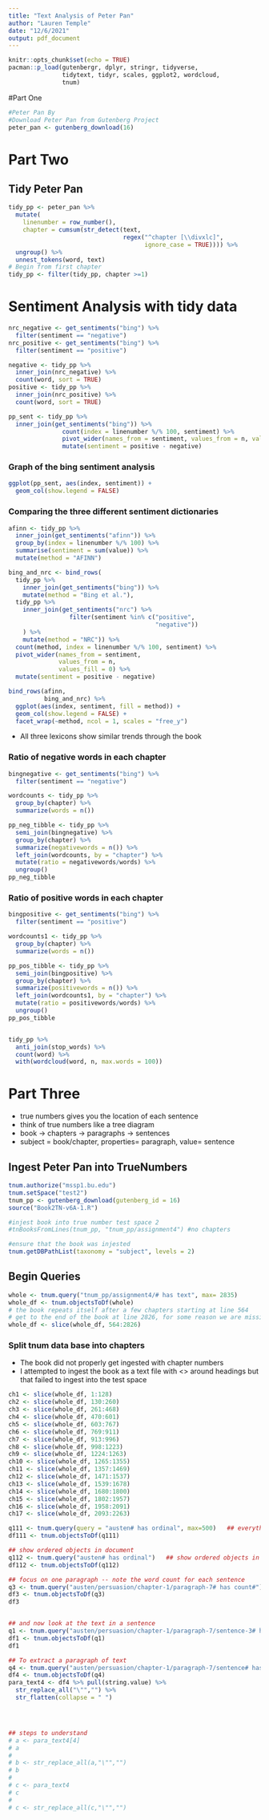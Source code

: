 ```yaml
---
title: "Text Analysis of Peter Pan"
author: "Lauren Temple"
date: "12/6/2021"
output: pdf_document
---
```


```r
knitr::opts_chunk$set(echo = TRUE)
pacman::p_load(gutenbergr, dplyr, stringr, tidyverse, 
               tidytext, tidyr, scales, ggplot2, wordcloud,
               tnum)
```

#Part One
```r
#Peter Pan By 
#Download Peter Pan from Gutenberg Project
peter_pan <- gutenberg_download(16)
```


# Part Two

## Tidy Peter Pan

```r
tidy_pp <- peter_pan %>%
  mutate(
    linenumber = row_number(),
    chapter = cumsum(str_detect(text, 
                                regex("^chapter [\\divxlc]", 
                                      ignore_case = TRUE)))) %>%
  ungroup() %>%
  unnest_tokens(word, text)
# Begin from first chapter
tidy_pp <- filter(tidy_pp, chapter >=1)
```

# Sentiment Analysis with tidy data

```r
nrc_negative <- get_sentiments("bing") %>% 
  filter(sentiment == "negative")
nrc_positive <- get_sentiments("bing") %>%
  filter(sentiment == "positive")

negative <- tidy_pp %>%
  inner_join(nrc_negative) %>%
  count(word, sort = TRUE)
positive <- tidy_pp %>%
  inner_join(nrc_positive) %>%
  count(word, sort = TRUE)

pp_sent <- tidy_pp %>% 
  inner_join(get_sentiments("bing")) %>% 
               count(index = linenumber %/% 100, sentiment) %>%
               pivot_wider(names_from = sentiment, values_from = n, values_fill = 0) %>%
               mutate(sentiment = positive - negative)
```

### Graph of the bing sentiment analysis

```r
ggplot(pp_sent, aes(index, sentiment)) +
  geom_col(show.legend = FALSE) 
```

### Comparing the three different sentiment dictionaries

```r
afinn <- tidy_pp %>% 
  inner_join(get_sentiments("afinn")) %>% 
  group_by(index = linenumber %/% 100) %>% 
  summarise(sentiment = sum(value)) %>% 
  mutate(method = "AFINN")

bing_and_nrc <- bind_rows(
  tidy_pp %>% 
    inner_join(get_sentiments("bing")) %>%
    mutate(method = "Bing et al."),
  tidy_pp %>% 
    inner_join(get_sentiments("nrc") %>% 
                 filter(sentiment %in% c("positive", 
                                         "negative"))
    ) %>%
    mutate(method = "NRC")) %>%
  count(method, index = linenumber %/% 100, sentiment) %>%
  pivot_wider(names_from = sentiment,
              values_from = n,
              values_fill = 0) %>% 
  mutate(sentiment = positive - negative)

bind_rows(afinn, 
          bing_and_nrc) %>%
  ggplot(aes(index, sentiment, fill = method)) +
  geom_col(show.legend = FALSE) +
  facet_wrap(~method, ncol = 1, scales = "free_y")
```
- All three lexicons show similar trends through the book

### Ratio of negative words in each chapter

```r
bingnegative <- get_sentiments("bing") %>% 
  filter(sentiment == "negative")

wordcounts <- tidy_pp %>%
  group_by(chapter) %>%
  summarize(words = n())

pp_neg_tibble <- tidy_pp %>%
  semi_join(bingnegative) %>%
  group_by(chapter) %>%
  summarize(negativewords = n()) %>%
  left_join(wordcounts, by = "chapter") %>%
  mutate(ratio = negativewords/words) %>%
  ungroup()
pp_neg_tibble
```

### Ratio of positive words in each chapter

```r
bingpositive <- get_sentiments("bing") %>% 
  filter(sentiment == "positive")

wordcounts1 <- tidy_pp %>%
  group_by(chapter) %>%
  summarize(words = n())

pp_pos_tibble <- tidy_pp %>%
  semi_join(bingpositive) %>%
  group_by(chapter) %>%
  summarize(positivewords = n()) %>%
  left_join(wordcounts1, by = "chapter") %>%
  mutate(ratio = positivewords/words) %>%
  ungroup()
pp_pos_tibble


tidy_pp %>%
  anti_join(stop_words) %>%
  count(word) %>%
  with(wordcloud(word, n, max.words = 100))
```

# Part Three

- true numbers gives you the location of each sentence
- think of true numbers like a tree diagram
- book -> chapters -> paragraphs -> sentences
- subject = book/chapter, properties= paragraph, value= sentence

## Ingest Peter Pan into TrueNumbers

```r
tnum.authorize("mssp1.bu.edu")
tnum.setSpace("test2")
tnum_pp <- gutenberg_download(gutenberg_id = 16)
source("Book2TN-v6A-1.R")

#injest book into true number test space 2
#tnBooksFromLines(tnum_pp, "tnum_pp/assignment4") #no chapters

#ensure that the book was injested
tnum.getDBPathList(taxonomy = "subject", levels = 2)
```

## Begin Queries

```r
whole <- tnum.query("tnum_pp/assignment4/# has text", max= 2835)
whole_df <- tnum.objectsToDf(whole)
# the book repeats itself after a few chapters starting at line 564
# get to the end of the book at line 2826, for some reason we are missing a few of the last lines
whole_df <- slice(whole_df, 564:2826)
```

### Split tnum data base into chapters
- The book did not properly get ingested with chapter numbers 
- I attempted to ingest the book as a text file with <> around headings but that failed to ingest into the test space

```r
ch1 <- slice(whole_df, 1:128)
ch2 <- slice(whole_df, 130:260)
ch3 <- slice(whole_df, 261:468)
ch4 <- slice(whole_df, 470:601)
ch5 <- slice(whole_df, 603:767)
ch6 <- slice(whole_df, 769:911)
ch7 <- slice(whole_df, 913:996)
ch8 <- slice(whole_df, 998:1223)
ch9 <- slice(whole_df, 1224:1263)
ch10 <- slice(whole_df, 1265:1355)
ch11 <- slice(whole_df, 1357:1469)
ch12 <- slice(whole_df, 1471:1537)
ch13 <- slice(whole_df, 1539:1678)
ch14 <- slice(whole_df, 1680:1800)
ch15 <- slice(whole_df, 1802:1957)
ch16 <- slice(whole_df, 1958:2091)
ch17 <- slice(whole_df, 2093:2263)
```

```r
q111 <- tnum.query(query = "austen# has ordinal", max=500)   ## everything
df111 <- tnum.objectsToDf(q111)

## show ordered objects in document
q112 <- tnum.query("austen# has ordinal")   ## show ordered objects in document
df112 <- tnum.objectsToDf(q112)

## focus on one paragraph -- note the word count for each sentence
q3 <- tnum.query("austen/persuasion/chapter-1/paragraph-7# has count#")  # just 1 para
df3 <- tnum.objectsToDf(q3)
df3


## and now look at the text in a sentence
q1 <- tnum.query("austen/persuasion/chapter-1/paragraph-7/sentence-3# has text")
df1 <- tnum.objectsToDf(q1)
df1

## To extract a paragraph of text
q4 <- tnum.query("austen/persuasion/chapter-1/paragraph-7/sentence# has text", max = 15)
df4 <- tnum.objectsToDf(q4)
para_text4 <- df4 %>% pull(string.value) %>% 
  str_replace_all("\"","") %>% 
  str_flatten(collapse = " ")




## steps to understand
# a <- para_text4[4]
# a
# 
# b <- str_replace_all(a,"\"","")
# b
# 
# c <- para_text4
# c
# 
# c <- str_replace_all(c,"\"","")
```

